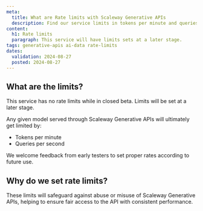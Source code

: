 ```yaml
---
meta:
  title: What are Rate limits with Scaleway Generative APIs
  description: Find our service limits in tokens per minute and queries per second
content:
  h1: Rate limits
  paragraph: This service will have limits sets at a later stage.
tags: generative-apis ai-data rate-limits
dates:
  validation: 2024-08-27
  posted: 2024-08-27
---
```


## What are the limits?

<Message type="important">
  This service has no rate limits while in closed beta. Limits will be set at a later stage.
</Message>

Any given model served through Scaleway Generative APIs will ultimately get limited by:
- Tokens per minute
- Queries per second

We welcome feedback from early testers to set proper rates according to future use.

## Why do we set rate limits?

These limits will safeguard against abuse or misuse of Scaleway Generative APIs, helping to ensure fair access to the API with consistent performance.